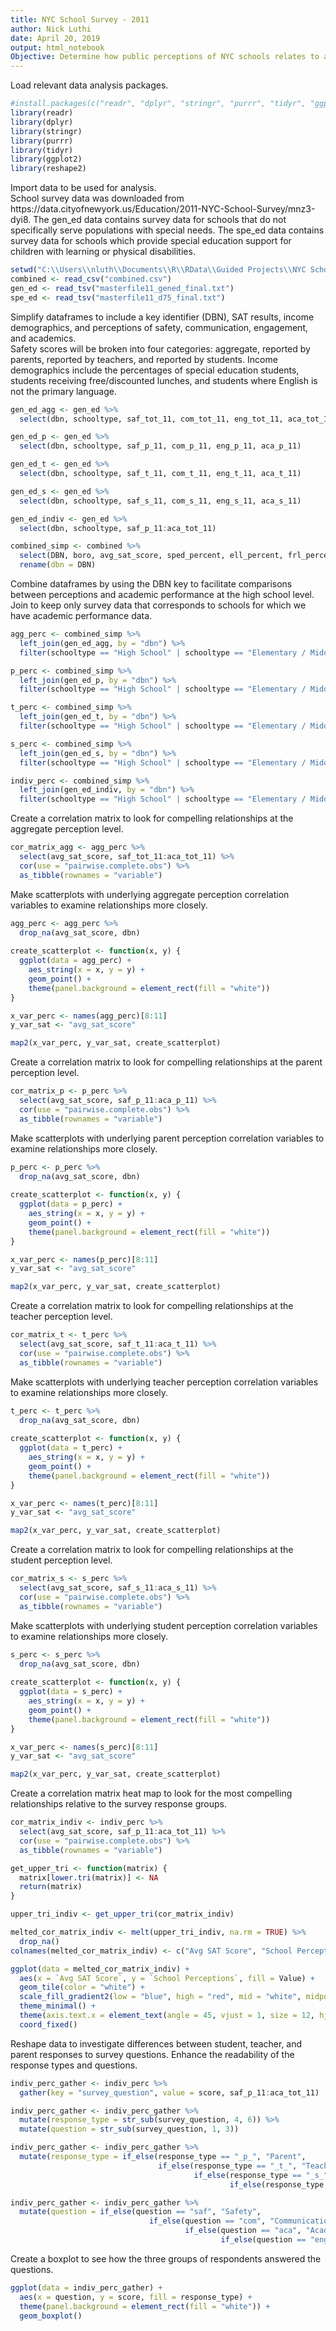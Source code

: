 ---
title: NYC School Survey - 2011
author: Nick Luthi
date: April 20, 2019
output: html_notebook
Objective: Determine how public perceptions of NYC schools relates to academic performance, as well as how perceptions differ among survey respondents.  
---

Load relevant data analysis packages.

```{r}
#install.packages(c("readr", "dplyr", "stringr", "purrr", "tidyr", "ggplot2", "reshape2"))
library(readr)
library(dplyr)
library(stringr)
library(purrr)
library(tidyr)
library(ggplot2)
library(reshape2)
```

Import data to be used for analysis.  
School survey data was downloaded from https://data.cityofnewyork.us/Education/2011-NYC-School-Survey/mnz3-dyi8.
The gen_ed data contains survey data for schools that do not specifically serve populations with special needs.
The spe_ed data contains survey data for schools which provide special education support for children with learning or physical disabilities.

```{r}
setwd("C:\\Users\\nluth\\Documents\\R\\RData\\Guided Projects\\NYC School Survey 2011\\")
combined <- read_csv("combined.csv")
gen_ed <- read_tsv("masterfile11_gened_final.txt")
spe_ed <- read_tsv("masterfile11_d75_final.txt")
```

Simplify dataframes to include a key identifier (DBN), SAT results, income demographics, and perceptions of safety, communication, engagement, and academics.  
Safety scores will be broken into four categories: aggregate, reported by parents, reported by teachers, and reported by students.
Income demographics include the percentages of special education students, students receiving free/discounted lunches, and students where English is not the primary language.

```{r}
gen_ed_agg <- gen_ed %>%
  select(dbn, schooltype, saf_tot_11, com_tot_11, eng_tot_11, aca_tot_11)

gen_ed_p <- gen_ed %>%
  select(dbn, schooltype, saf_p_11, com_p_11, eng_p_11, aca_p_11)  

gen_ed_t <- gen_ed %>%
  select(dbn, schooltype, saf_t_11, com_t_11, eng_t_11, aca_t_11) 

gen_ed_s <- gen_ed %>%
  select(dbn, schooltype, saf_s_11, com_s_11, eng_s_11, aca_s_11) 

gen_ed_indiv <- gen_ed %>%
  select(dbn, schooltype, saf_p_11:aca_tot_11)

combined_simp <- combined %>%
  select(DBN, boro, avg_sat_score, sped_percent, ell_percent, frl_percent) %>%
  rename(dbn = DBN)
```

Combine dataframes by using the DBN key to facilitate comparisons between perceptions and academic performance at the high school level.  
Join to keep only survey data that corresponds to schools for which we have academic performance data.  

```{r}
agg_perc <- combined_simp %>%
  left_join(gen_ed_agg, by = "dbn") %>%
  filter(schooltype == "High School" | schooltype == "Elementary / Middle / High School" | schooltype == "Elementary / Middle / High School")

p_perc <- combined_simp %>%
  left_join(gen_ed_p, by = "dbn") %>%
  filter(schooltype == "High School" | schooltype == "Elementary / Middle / High School" | schooltype == "Elementary / Middle / High School")

t_perc <- combined_simp %>%
  left_join(gen_ed_t, by = "dbn") %>%
  filter(schooltype == "High School" | schooltype == "Elementary / Middle / High School" | schooltype == "Elementary / Middle / High School")

s_perc <- combined_simp %>%
  left_join(gen_ed_s, by = "dbn") %>%
  filter(schooltype == "High School" | schooltype == "Elementary / Middle / High School" | schooltype == "Elementary / Middle / High School")

indiv_perc <- combined_simp %>%
  left_join(gen_ed_indiv, by = "dbn") %>%
  filter(schooltype == "High School" | schooltype == "Elementary / Middle / High School" | schooltype == "Elementary / Middle / High School")

```

Create a correlation matrix to look for compelling relationships at the aggregate perception level.

```{r}
cor_matrix_agg <- agg_perc %>%
  select(avg_sat_score, saf_tot_11:aca_tot_11) %>%
  cor(use = "pairwise.complete.obs") %>%
  as_tibble(rownames = "variable")
```

Make scatterplots with underlying aggregate perception correlation variables to examine relationships more closely.

```{r}
agg_perc <- agg_perc %>%
  drop_na(avg_sat_score, dbn)
  
create_scatterplot <- function(x, y) {
  ggplot(data = agg_perc) +
    aes_string(x = x, y = y) +
    geom_point() +
    theme(panel.background = element_rect(fill = "white"))
}

x_var_perc <- names(agg_perc)[8:11]
y_var_sat <- "avg_sat_score"

map2(x_var_perc, y_var_sat, create_scatterplot)
```

Create a correlation matrix to look for compelling relationships at the parent perception level.

```{r}
cor_matrix_p <- p_perc %>%
  select(avg_sat_score, saf_p_11:aca_p_11) %>%
  cor(use = "pairwise.complete.obs") %>%
  as_tibble(rownames = "variable")
```

Make scatterplots with underlying parent perception correlation variables to examine relationships more closely.

```{r}
p_perc <- p_perc %>%
  drop_na(avg_sat_score, dbn)
  
create_scatterplot <- function(x, y) {
  ggplot(data = p_perc) +
    aes_string(x = x, y = y) +
    geom_point() +
    theme(panel.background = element_rect(fill = "white"))
}

x_var_perc <- names(p_perc)[8:11]
y_var_sat <- "avg_sat_score"

map2(x_var_perc, y_var_sat, create_scatterplot)
```

Create a correlation matrix to look for compelling relationships at the teacher perception level.

```{r}
cor_matrix_t <- t_perc %>%
  select(avg_sat_score, saf_t_11:aca_t_11) %>%
  cor(use = "pairwise.complete.obs") %>%
  as_tibble(rownames = "variable")
```

Make scatterplots with underlying teacher perception correlation variables to examine relationships more closely.

```{r}
t_perc <- t_perc %>%
  drop_na(avg_sat_score, dbn)
  
create_scatterplot <- function(x, y) {
  ggplot(data = t_perc) +
    aes_string(x = x, y = y) +
    geom_point() +
    theme(panel.background = element_rect(fill = "white"))
}

x_var_perc <- names(t_perc)[8:11]
y_var_sat <- "avg_sat_score"

map2(x_var_perc, y_var_sat, create_scatterplot)
```

Create a correlation matrix to look for compelling relationships at the student perception level.

```{r}
cor_matrix_s <- s_perc %>%
  select(avg_sat_score, saf_s_11:aca_s_11) %>%
  cor(use = "pairwise.complete.obs") %>%
  as_tibble(rownames = "variable")
```

Make scatterplots with underlying student perception correlation variables to examine relationships more closely.

```{r}
s_perc <- s_perc %>%
  drop_na(avg_sat_score, dbn)
  
create_scatterplot <- function(x, y) {
  ggplot(data = s_perc) +
    aes_string(x = x, y = y) +
    geom_point() +
    theme(panel.background = element_rect(fill = "white"))
}

x_var_perc <- names(s_perc)[8:11]
y_var_sat <- "avg_sat_score"

map2(x_var_perc, y_var_sat, create_scatterplot)
```

Create a correlation matrix heat map to look for the most compelling relationships relative to the survey response groups.

```{r}
cor_matrix_indiv <- indiv_perc %>%
  select(avg_sat_score, saf_p_11:aca_tot_11) %>%
  cor(use = "pairwise.complete.obs") %>%
  as_tibble(rownames = "variable")

get_upper_tri <- function(matrix) {
  matrix[lower.tri(matrix)] <- NA
  return(matrix)
}

upper_tri_indiv <- get_upper_tri(cor_matrix_indiv)

melted_cor_matrix_indiv <- melt(upper_tri_indiv, na.rm = TRUE) %>%
  drop_na()
colnames(melted_cor_matrix_indiv) <- c("Avg SAT Score", "School Perceptions", "Value")

ggplot(data = melted_cor_matrix_indiv) + 
  aes(x = `Avg SAT Score`, y = `School Perceptions`, fill = Value) +
  geom_tile(color = "white") +
  scale_fill_gradient2(low = "blue", high = "red", mid = "white", midpoint = 0, limit = c(-1,1), space = "Lab", name = "Pearson Correlation") +
  theme_minimal() +
  theme(axis.text.x = element_text(angle = 45, vjust = 1, size = 12, hjust = 1)) +
  coord_fixed()
```

Reshape data to investigate differences between student, teacher, and parent responses to survey questions.
Enhance the readability of the response types and questions.  

```{r}
indiv_perc_gather <- indiv_perc %>%
  gather(key = "survey_question", value = score, saf_p_11:aca_tot_11)

indiv_perc_gather <- indiv_perc_gather %>%
  mutate(response_type = str_sub(survey_question, 4, 6)) %>%
  mutate(question = str_sub(survey_question, 1, 3))

indiv_perc_gather <- indiv_perc_gather %>%
  mutate(response_type = if_else(response_type == "_p_", "Parent",
                                 if_else(response_type == "_t_", "Teacher",
                                         if_else(response_type == "_s_", "Student",
                                                 if_else(response_type == "_to", "All Respondents", "NA")))))

indiv_perc_gather <- indiv_perc_gather %>%
  mutate(question = if_else(question == "saf", "Safety",
                               if_else(question == "com", "Communication",
                                       if_else(question == "aca", "Academic",
                                               if_else(question == "eng", "Engagement", "NA")))))

```

Create a boxplot to see how the three groups of respondents answered the questions.

```{r}
ggplot(data = indiv_perc_gather) +
  aes(x = question, y = score, fill = response_type) +
  theme(panel.background = element_rect(fill = "white")) +
  geom_boxplot()
```